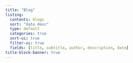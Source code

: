 ```yaml
---
title: "Blog"
listing:
  contents: blogs
  sort: "date desc"
  type: default
  categories: true
  sort-ui: true
  filter-ui: true
  fields: [title, subtitle, author, description, date] 
title-block-banner: true
---
```


<!-- Calendly badge widget begin -->
<link href="https://assets.calendly.com/assets/external/widget.css" rel="stylesheet">
<script src="https://assets.calendly.com/assets/external/widget.js" type="text/javascript" async></script>
<script type="text/javascript">window.onload = function() { Calendly.initBadgeWidget({ url: 'https://calendly.com/basnetaakash17/30min', text: 'Schedule time with Aakash', color: '#0069ff', textColor: '#ffffff', branding: false }); }</script>
<!-- Calendly badge widget end -->

<br>
